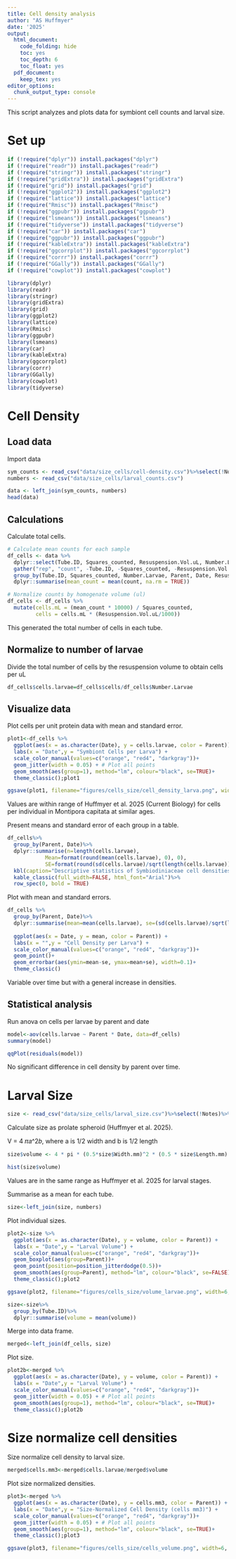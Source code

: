 ```yaml
---
title: Cell density analysis
author: "AS Huffmyer"
date: '2025'
output:
  html_document:
    code_folding: hide
    toc: yes
    toc_depth: 6
    toc_float: yes
  pdf_document:
    keep_tex: yes
editor_options: 
  chunk_output_type: console
---
```

This script analyzes and plots data for symbiont cell counts and larval size. 

# Set up 

```r
if (!require("dplyr")) install.packages("dplyr")
if (!require("readr")) install.packages("readr")
if (!require("stringr")) install.packages("stringr")
if (!require("gridExtra")) install.packages("gridExtra")
if (!require("grid")) install.packages("grid")
if (!require("ggplot2")) install.packages("ggplot2")
if (!require("lattice")) install.packages("lattice")
if (!require("Rmisc")) install.packages("Rmisc")
if (!require("ggpubr")) install.packages("ggpubr")
if (!require("lsmeans")) install.packages("lsmeans")
if (!require("tidyverse")) install.packages("tidyverse")
if (!require("car")) install.packages("car")
if (!require("ggpubr")) install.packages("ggpubr")
if (!require("kableExtra")) install.packages("kableExtra")
if (!require("ggcorrplot")) install.packages("ggcorrplot")
if (!require("corrr")) install.packages("corrr")
if (!require("GGally")) install.packages("GGally")
if (!require("cowplot")) install.packages("cowplot")

library(dplyr)
library(readr)
library(stringr)
library(gridExtra)
library(grid)
library(ggplot2)
library(lattice)
library(Rmisc)
library(ggpubr)
library(lsmeans)
library(car)
library(kableExtra)
library(ggcorrplot)
library(corrr)
library(GGally)
library(cowplot)
library(tidyverse)
```

# Cell Density 

## Load data 

Import data  
```r
sym_counts <- read_csv("data/size_cells/cell-density.csv")%>%select(!Notes)
numbers <- read_csv("data/size_cells/larval_counts.csv")

data <- left_join(sym_counts, numbers)
head(data)
```

## Calculations 

Calculate total cells.  
```r
# Calculate mean counts for each sample
df_cells <- data %>%
  dplyr::select(Tube.ID, Squares_counted, Resuspension.Vol.uL, Number.Larvae, Parent, Date,  matches("Count[1-6]")) %>%
  gather("rep", "count", -Tube.ID, -Squares_counted, -Resuspension.Vol.uL, -Number.Larvae, -Date, -Parent) %>%
  group_by(Tube.ID, Squares_counted, Number.Larvae, Parent, Date, Resuspension.Vol.uL) %>%
  dplyr::summarise(mean_count = mean(count, na.rm = TRUE))

# Normalize counts by homogenate volume (ul)
df_cells <- df_cells %>%
  mutate(cells.mL = (mean_count * 10000) / Squares_counted,
         cells = cells.mL * (Resuspension.Vol.uL/1000))
```

This generated the total number of cells in each tube. 

## Normalize to number of larvae 

Divide the total number of cells by the resuspension volume to obtain cells per uL 

```r
df_cells$cells.larvae=df_cells$cells/df_cells$Number.Larvae
```

## Visualize data   

Plot cells per unit protein data with mean and standard error.   

```r
plot1<-df_cells %>%
  ggplot(aes(x = as.character(Date), y = cells.larvae, color = Parent)) +
  labs(x = "Date",y = "Symbiont Cells per Larva") +
  scale_color_manual(values=c("orange", "red4", "darkgray"))+
  geom_jitter(width = 0.05) + # Plot all points
  geom_smooth(aes(group=1), method="lm", colour="black", se=TRUE)+
  theme_classic();plot1

ggsave(plot1, filename="figures/cells_size/cell_density_larva.png", width=6, height=5)
```

Values are within range of Huffmyer et al. 2025 (Current Biology) for cells per individual in Montipora capitata at similar ages.  

Present means and standard error of each group in a table.  

```r
df_cells%>%
  group_by(Parent, Date)%>%
  dplyr::summarise(n=length(cells.larvae),
            Mean=format(round(mean(cells.larvae), 0), 0), 
            SE=format(round(sd(cells.larvae)/sqrt(length(cells.larvae)),0),0))%>%
  kbl(caption="Descriptive statistics of Symbiodiniaceae cell densities per larva")%>%
  kable_classic(full_width=FALSE, html_font="Arial")%>%
  row_spec(0, bold = TRUE) 
```

Plot with mean and standard errors.  

```r
df_cells %>%
  group_by(Parent, Date)%>%
  dplyr::summarise(mean=mean(cells.larvae), se=(sd(cells.larvae)/sqrt(length(cells.larvae))))%>%
  
  ggplot(aes(x = Date, y = mean, color = Parent)) +
  labs(x = "",y = "Cell Density per Larva") +
  scale_color_manual(values=c("orange", "red4", "darkgray"))+
  geom_point()+
  geom_errorbar(aes(ymin=mean-se, ymax=mean+se), width=0.1)+
  theme_classic()
```

Variable over time but with a general increase in densities. 

## Statistical analysis  

Run anova on cells per larvae by parent and date    
```r
model<-aov(cells.larvae ~ Parent * Date, data=df_cells)
summary(model)

qqPlot(residuals(model))
```

No significant difference in cell density by parent over time.  

# Larval Size 

```r
size <- read_csv("data/size_cells/larval_size.csv")%>%select(!Notes)%>%select(!Larvae.ID)
```

Calculate size as prolate spheroid (Huffmyer et al. 2025). 

V = 4 𝜋𝑎^2𝑏, where a is 1/2 width and b is 1/2 length

```r
size$volume <- 4 * pi * (0.5*size$Width.mm)^2 * (0.5 * size$Length.mm)
```

```r
hist(size$volume)
```

Values are in the same range as Huffmyer et al. 2025 for larval stages.    

Summarise as a mean for each tube. 

```r
size<-left_join(size, numbers)
```

Plot individual sizes. 
```r
plot2<-size %>%
  ggplot(aes(x = as.character(Date), y = volume, color = Parent)) +
  labs(x = "Date",y = "Larval Volume") +
  scale_color_manual(values=c("orange", "red4", "darkgray"))+
  geom_boxplot(aes(group=Parent))+
  geom_point(position=position_jitterdodge(0.5))+
  geom_smooth(aes(group=Parent), method="lm", colour="black", se=FALSE)+
  theme_classic();plot2

ggsave(plot2, filename="figures/cells_size/volume_larvae.png", width=6, height=5)
```

```r
size<-size%>%
  group_by(Tube.ID)%>%
  dplyr::summarise(volume = mean(volume))
```

Merge into data frame. 

```r
merged<-left_join(df_cells, size)
```

Plot size. 

```r
plot2b<-merged %>%
  ggplot(aes(x = as.character(Date), y = volume, color = Parent)) +
  labs(x = "Date",y = "Larval Volume") +
  scale_color_manual(values=c("orange", "red4", "darkgray"))+
  geom_jitter(width = 0.05) + # Plot all points
  geom_smooth(aes(group=1), method="lm", colour="black", se=TRUE)+
  theme_classic();plot2b
```

# Size normalize cell densities 

Size normalize cell density to larval size. 

```r
merged$cells.mm3<-merged$cells.larvae/merged$volume
```

Plot size normalized densities. 

```r
plot3<-merged %>%
  ggplot(aes(x = as.character(Date), y = cells.mm3, color = Parent)) +
  labs(x = "Date",y = "Size-Normalized Cell Density (cells mm3)") +
  scale_color_manual(values=c("orange", "red4", "darkgray"))+
  geom_jitter(width = 0.05) + # Plot all points
  geom_smooth(aes(group=1), method="lm", colour="black", se=TRUE)+
  theme_classic();plot3

ggsave(plot3, filename="figures/cells_size/cells_volume.png", width=6, height=5)
```



